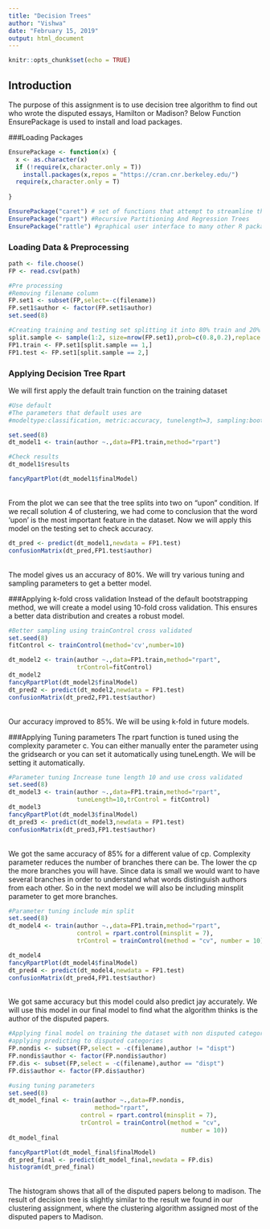 ---
title: "Decision Trees"
author: "Vishwa"
date: "February 15, 2019"
output: html_document
---

```{r setup, include=FALSE}
knitr::opts_chunk$set(echo = TRUE)
```

## Introduction

The purpose of this assignment is to use decision tree algorithm to find out who wrote the disputed essays, Hamilton or Madison? Below Function EnsurePackage is used to install and load 
packages.

###Loading Packages
```{r load,message=FALSE}
EnsurePackage <- function(x) {
  x <- as.character(x)
  if (!require(x,character.only = T))
    install.packages(x,repos = "https://cran.cnr.berkeley.edu/")
  require(x,character.only = T)
  
}

EnsurePackage("caret") # set of functions that attempt to streamline the process for creating predictive models
EnsurePackage("rpart") #Recursive Partitioning And Regression Trees
EnsurePackage("rattle") #graphical user interface to many other R packages that provide functionality for data mining
```

### Loading Data & Preprocessing

```{r preprocess, message=FALSE}
path <- file.choose()
FP <- read.csv(path)

#Pre processing
#Removing filename column
FP.set1 <- subset(FP,select=-c(filename))
FP.set1$author <- factor(FP.set1$author)
set.seed(8)

#Creating training and testing set splitting it into 80% train and 20% test
split.sample <- sample(1:2, size=nrow(FP.set1),prob=c(0.8,0.2),replace = T)
FP1.train <- FP.set1[split.sample == 1,]
FP1.test <- FP.set1[split.sample == 2,]
```

### Applying Decision Tree Rpart
We will first apply the default train function on the training dataset
```{r rpart,message=FALSE}
#Use default
#The parameters that default uses are
#modeltype:classification, metric:accuracy, tunelength=3, sampling:bootstrapping method

set.seed(8)
dt_model1 <- train(author ~.,data=FP1.train,method="rpart")

#Check results
dt_model1$results

fancyRpartPlot(dt_model1$finalModel)

```
</br> From the plot we can see that the tree splits into two on "upon" condition. If we recall solution 4 of clustering, we had come to conclusion that the word 'upon' is the most important feature in the dataset. Now we will apply this model on the testing set to check accuracy.
```{r testmodeld, message=FALSE}
dt_pred <- predict(dt_model1,newdata = FP1.test)
confusionMatrix(dt_pred,FP1.test$author)
```
</br> The model gives us an accuracy of 80%. We will try various tuning and sampling parameters to get a better model.

###Applying k-fold cross validation
Instead of the default bootstrapping method, we will create a model using 10-fold cross validation. This ensures a better data distribution and creates a robust model.
```{r}
#Better sampling using trainControl cross validated
set.seed(8)
fitControl <- trainControl(method='cv',number=10)

dt_model2 <- train(author ~.,data=FP1.train,method="rpart", 
                   trControl=fitControl)
dt_model2
fancyRpartPlot(dt_model2$finalModel)
dt_pred2 <- predict(dt_model2,newdata = FP1.test)
confusionMatrix(dt_pred2,FP1.test$author)

```
</br> Our accuracy improved to 85%. We will be using k-fold in future models.

###Applying Tuning parameters
The rpart function is tuned using the complexity parameter c. You can either manually enter the parameter using the gridsearch or you can set it automatically using tuneLength. We will be setting it automatically.

```{r tuning, message =FALSE}
#Parameter tuning Increase tune length 10 and use cross validated
set.seed(8)
dt_model3 <- train(author ~.,data=FP1.train,method="rpart",
                   tuneLength=10,trControl = fitControl)
dt_model3
fancyRpartPlot(dt_model3$finalModel)
dt_pred3 <- predict(dt_model3,newdata = FP1.test)
confusionMatrix(dt_pred3,FP1.test$author)


```
</br>
We got the same accuracy of 85% for a different value of cp. Complexity parameter reduces the number of branches there can be. The lower the cp the more branches you will have. Since data is small we would want to have several branches in order to understand what words distinguish authors from each other. So in the next model we will also be including minsplit parameter to get more branches.

```{r minsplit,message=FALSE}
#Parameter tuning include min split
set.seed(8)
dt_model4 <- train(author ~.,data=FP1.train,method="rpart",
                   control = rpart.control(minsplit = 7),
                   trControl = trainControl(method = "cv", number = 10))

dt_model4
fancyRpartPlot(dt_model4$finalModel)
dt_pred4 <- predict(dt_model4,newdata = FP1.test)
confusionMatrix(dt_pred4,FP1.test$author)


```
</br> We got same accuracy but this model could also predict jay accurately. We will use this model in our final model to find what the algorithm thinks is the author of the disputed papers.

```{r final, message=FALSE}
#Applying final model on training the dataset with non disputed categories and 
#applying predicting to disputed categories
FP.nondis <- subset(FP,select = -c(filename),author != "dispt")
FP.nondis$author <- factor(FP.nondis$author)
FP.dis <- subset(FP,select = -c(filename),author == "dispt")
FP.dis$author <- factor(FP.dis$author)

#using tuning parameters
set.seed(8)
dt_model_final <- train(author ~.,data=FP.nondis,
                        method="rpart",
                    control = rpart.control(minsplit = 7),
                    trControl = trainControl(method = "cv", 
                                                number = 10))
dt_model_final

fancyRpartPlot(dt_model_final$finalModel)
dt_pred_final <- predict(dt_model_final,newdata = FP.dis)
histogram(dt_pred_final)

```
</br> The histogram shows that all of the disputed papers belong to madison. The result of decision tree is slightly similar to the result we found in our clustering assignment, where the clustering algorithm assigned most of the disputed papers to Madison.


